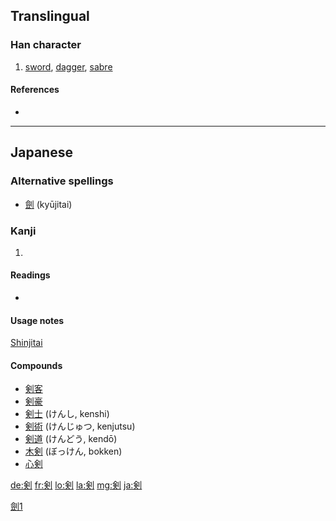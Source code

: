 {{also|劍|剑}}
==Translingual==

===Han character===
{{Han char|rn=18|rad=刀|as=08|sn=10|four=|canj=人人中弓 (OOLN), X人人中弓 (XOOLN)|ids=⿰[[㑒]][[刂]]}}

# [[sword]], [[dagger]], [[sabre]]

====References====
* {{Han ref|kx=0141.411|dkj=02076|dj=0321.130|hdz=10345.040|uh=5263|ud=21091}}

----

==Japanese==

===Alternative spellings===
* [[劍]] (kyūjitai)

===Kanji===
{{ja-kanji|grade=c|rs=刀08}}

# {{defn|Japanese}}

====Readings====
* {{ja-readings|on=[[けん]] (ken)|kun=[[つるぎ]] (tsurugi)}}

====Usage notes====
[[shinjitai|Shinjitai]]

====Compounds====
* [[剣客]]
* [[剣豪]]
* [[剣士]] (けんし, kenshi)
* [[剣術]] (けんじゅつ, kenjutsu)
* [[剣道]] (けんどう, kendō)
* [[木剣]] (ぼっけん, bokken)
* [[心剣]]

[[Category:CJKV characters simplified differently in Japan and China|劍1]]

[[de:剣]]
[[fr:剣]]
[[lo:剣]]
[[la:剣]]
[[mg:剣]]
[[ja:剣]]